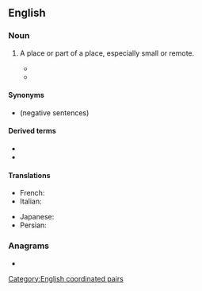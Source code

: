 ==English==

===Noun===
{{en-noun|nooks and crannies}}

# {{lb|en|idiomatic}} A place or part of a place, especially small or remote.
#* {{ux|en|Everyone went to sleep in some '''nook and cranny''' of the house.}}
#* {{quote-book
|en
|year=1966
|author=Pat Shaw Iversen (tr.)
|chapter=Soup from a Sausage Peg
|title=The Snow Queen and Other Tales
|edition=1st ed.
|original=Fairy Tales
|by={{w|Hans Christian Andersen}}
|page=224
|pageurl=http://books.google.com/books?id=2tjWAAAAMAAJ&q=%22from+your+own+nook+and+cranny%22#search_anchor
|passage=It's strange to come away from home, from your own '''nook and cranny''', to go by ship – which is also a kind of '''nook and cranny''' – and then suddenly be more than a hundred miles away and stand in a foreign land!}}

====Synonyms====
* {{l|en|nook or cranny}} (negative sentences)

====Derived terms====
* {{l|en|every nook and cranny}}
* {{l|en|every old nook and cranny}}

====Translations====
{{trans-top|small or remote place}}
* French: {{t|fr|tous les coins et les recoins}}
* Italian: {{t+|it|anfratto|m}}
{{trans-mid}}
* Japanese: {{t|ja|隅々まで|tr=sumizumi made}}
* Persian: {{t|fa|سوراخ سنبه|tr=surâx sombe}}
{{trans-bottom}}

===Anagrams===
* {{anagrams|en|a=aacdknnnnoory|crook and nanny}}

[[Category:English coordinated pairs]]